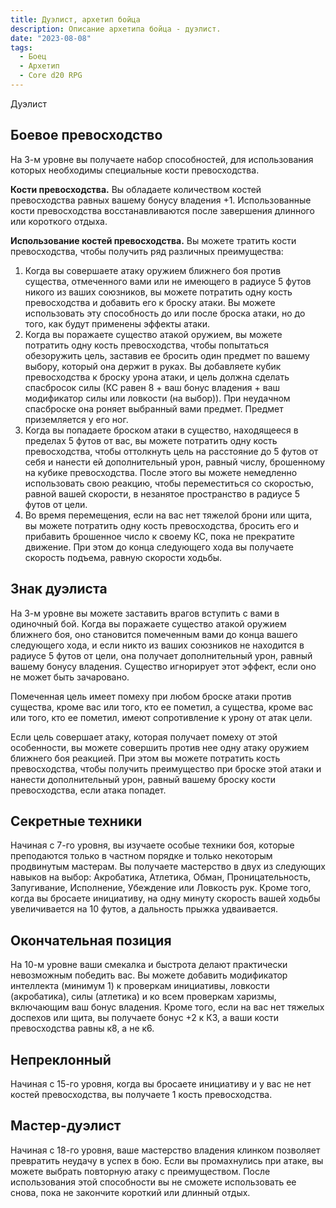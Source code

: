 ```yaml
---
title: Дуэлист, архетип бойца
description: Описание архетипа бойца - дуэлист.
date: "2023-08-08"
tags:
  - Боец
  - Архетип
  - Core d20 RPG
---
```


Дуэлист

## Боевое превосходство

На 3-м уровне вы получаете набор способностей, для использования которых необходимы специальные кости превосходства.

**Кости превосходства.** Вы обладаете количеством костей превосходства равных вашему бонусу владения +1.
Использованные кости превосходства восстанавливаются после завершения длинного или короткого отдыха.

**Использование костей превосходства.** Вы можете тратить кости превосходства, чтобы получить ряд различных преимущества:

1. Когда вы совершаете атаку оружием ближнего боя против существа, отмеченного вами или не имеющего в радиусе 5 футов никого из ваших союзников, вы можете потратить одну кость превосходства и добавить его к броску атаки. Вы можете использовать эту способность до или после броска атаки, но до того, как будут применены эффекты атаки.
2. Когда вы поражаете существо атакой оружием, вы можете потратить одну кость превосходства, чтобы попытаться обезоружить цель, заставив ее бросить один предмет по вашему выбору, который она держит в руках. Вы добавляете кубик превосходства к броску урона атаки, и цель должна сделать спасбросок силы (КС равен 8 + ваш бонус владения + ваш модификатор силы или ловкости (на выбор)). При неудачном спасброске она роняет выбранный вами предмет. Предмет приземляется у его ног.
3. Когда вы попадаете броском атаки в существо, находящееся в пределах 5 футов от вас, вы можете потратить одну кость превосходства, чтобы оттолкнуть цель на расстояние до 5 футов от себя и нанести ей дополнительный урон, равный числу, брошенному на кубике превосходства. После этого вы можете немедленно использовать свою реакцию, чтобы переместиться со скоростью, равной вашей скорости, в незанятое пространство в радиусе 5 футов от цели.
4. Во время перемещения, если на вас нет тяжелой брони или щита, вы можете потратить одну кость превосходства, бросить его и прибавить брошенное число к своему КС, пока не прекратите движение. При этом до конца следующего хода вы получаете скорость подъема, равную скорости ходьбы.

## Знак дуэлиста

На 3-м уровне вы можете заставить врагов вступить с вами в одиночный бой. Когда вы поражаете существо атакой оружием ближнего боя, оно становится помеченным вами до конца вашего следующего хода, и если никто из ваших союзников не находится в радиусе 5 футов от цели, она получает дополнительный урон, равный вашему бонусу владения. Существо игнорирует этот эффект, если оно не может быть зачаровано.

Помеченная цель имеет помеху при любом броске атаки против существа, кроме вас или того, кто ее пометил, а существа, кроме вас или того, кто ее пометил, имеют сопротивление к урону от атак цели.

Если цель совершает атаку, которая получает помеху от этой особенности, вы можете совершить против нее одну атаку оружием ближнего боя реакцией. При этом вы можете потратить кость превосходства, чтобы получить преимущество при броске этой атаки и нанести дополнительный урон, равный вашему броску кости превосходства, если атака попадет.

## Секретные техники

Начиная с 7-го уровня, вы изучаете особые техники боя, которые преподаются только в частном порядке и только некоторым продвинутым мастерам. Вы получаете мастерство в двух из следующих навыков на выбор: Акробатика, Атлетика, Обман, Проницательность, Запугивание, Исполнение, Убеждение или Ловкость рук. Кроме того, когда вы бросаете инициативу, на одну минуту скорость вашей ходьбы увеличивается на 10 футов, а дальность прыжка удваивается.

## Окончательная позиция

На 10-м уровне ваши смекалка и быстрота делают практически невозможным победить вас. Вы можете добавить модификатор интеллекта (минимум 1) к проверкам инициативы, ловкости (акробатика), силы (атлетика) и ко всем проверкам харизмы, включающим ваш бонус владения. Кроме того, если на вас нет тяжелых доспехов или щита, вы получаете бонус +2 к КЗ, а ваши кости превосходства равны к8, а не к6.

## Непреклонный

Начиная с 15-го уровня, когда вы бросаете инициативу и у вас не нет костей превосходства, вы получаете 1 кость превосходства.

## Мастер-дуэлист

Начиная с 18-го уровня, ваше мастерство владения клинком позволяет превратить неудачу в успех в бою. Если вы промахнулись при атаке, вы можете выбрать повторную атаку с преимуществом. После использования этой способности вы не сможете использовать ее снова, пока не закончите короткий или длинный отдых.
